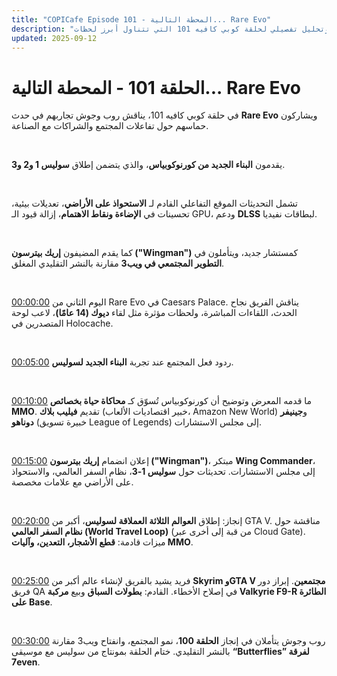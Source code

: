 ```yaml
---
title: "COPICafe Episode 101 - المحطة التالية... Rare Evo"
description: "ملخص وتحليل تفصيلي لحلقة كوبي كافيه 101 التي تتناول أبرز لحظات Rare Evo، إطلاق سوليس 1-3، أعضاء مجلس الاستشارات الجدد، تحديثات أسلوب اللعب، وتطوير المجتمع في ويب3."
updated: 2025-09-12
---
```


# الحلقة 101 - <span className="text-orange-500">المحطة التالية... Rare Evo</span>  

في حلقة كوبي كافيه 101، يناقش روب وجوش تجاربهم في حدث **Rare Evo** ويشاركون حماسهم حول تفاعلات المجتمع والشراكات مع الصناعة.  

</br>  

يقدمون **البناء الجديد من كورنوكوبياس**، والذي يتضمن إطلاق **سوليس 1 و2 و3**.  

</br>  

تشمل التحديثات الموقع التفاعلي القادم لـ **الاستحواذ على الأراضي**، تعديلات بيئية، تحسينات في **الإضاءة ونقاط الاهتمام**، إزالة قيود الـ GPU، ودعم **DLSS** لبطاقات نفيديا.  

</br>  

كما يقدم المضيفون **إريك بيترسون ("Wingman")** كمستشار جديد، ويتأملون في **التطوير المجتمعي في ويب3** مقارنة بالنشر التقليدي المغلق.  

</br>  

[00:00:00](https://youtube.com/watch?v=oLGzbM_mx2w&t=0) اليوم الثاني من Rare Evo في Caesars Palace. يناقش الفريق نجاح الحدث، اللقاءات المباشرة، ولحظات مؤثرة مثل لقاء **ديوك (14 عامًا)**، لاعب لوحة المتصدرين في Holocache.  

</br>  

[00:05:00](https://youtube.com/watch?v=oLGzbM_mx2w&t=300) ردود فعل المجتمع عند تجربة **البناء الجديد لسوليس**.  

</br>  

[00:10:00](https://youtube.com/watch?v=oLGzbM_mx2w&t=600) ما قدمه المعرض وتوضيح أن كورنوكوبياس تُسوّق كـ **محاكاة حياة بخصائص MMO**. تقديم **فيليب بلاك** (خبير اقتصاديات الألعاب، Amazon New World) و**جينيفر دوناهو** (خبيرة تسويق League of Legends) إلى مجلس الاستشارات.  

</br>  

[00:15:00](https://youtube.com/watch?v=oLGzbM_mx2w&t=900) إعلان انضمام **إريك بيترسون ("Wingman")**، مبتكر **Wing Commander**، إلى مجلس الاستشارات. تحديثات حول **سوليس 1-3**، نظام السفر العالمي، والاستحواذ على الأراضي مع علامات مخصصة.  

</br>  

[00:20:00](https://youtube.com/watch?v=oLGzbM_mx2w&t=1200) إنجاز: إطلاق **العوالم الثلاثة العملاقة لسوليس**، أكبر من GTA V. مناقشة حول **نظام السفر العالمي (World Travel Loop)** (من قبة إلى أخرى عبر Cloud Gate). ميزات قادمة: **قطع الأشجار، التعدين، وآليات MMO**.  

</br>  

[00:25:00](https://youtube.com/watch?v=oLGzbM_mx2w&t=1500) فريد يشيد بالفريق لإنشاء عالم أكبر من **Skyrim وGTA V مجتمعين**. إبراز دور فريق QA في إصلاح الأخطاء. القادم: **بطولات السباق** وبيع **مركبة Valkyrie F9-R الطائرة على Base**.  

</br>  

[00:30:00](https://youtube.com/watch?v=oLGzbM_mx2w&t=1800) روب وجوش يتأملان في إنجاز **الحلقة 100**، نمو المجتمع، وانفتاح ويب3 مقارنة بالنشر التقليدي. ختام الحلقة بمونتاج من سوليس مع موسيقى **“Butterflies” لفرقة 7even**.  
